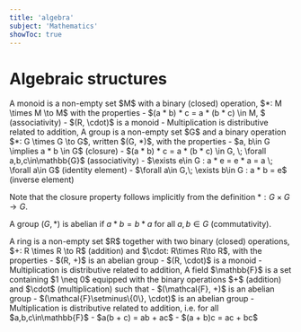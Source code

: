 ```yaml
---
title: 'algebra'
subject: 'Mathematics'
showToc: true
---
```


# Algebraic structures

<MathBox title='Monoid' boxType='definition'>
A monoid is a non-empty set $M$ with a binary (closed) operation, $*: M \times M \to M$ with the properties
- $(a * b) * c = a * (b * c) \in M, $ (associativity)
- $(R, \cdot)$ is a monoid
- Multiplication is distributive related to addition,
</MathBox>

<MathBox title='Group' boxType='definition'>
A group is a non-empty set $G$ and a binary operation $*: G \times G \to G$, written $(G, *)$, with the properties
- $a, b\in G \implies a * b \in G$ (closure)
- $(a * b) * c = a * (b * c) \in G, \; \forall a,b,c\in\mathbb{G}$ (associativity)
- $\exists e\in G : a * e = e * a = a \; \forall a\in G$ (identity element)
- $\forall a\in G,\; \exists b\in G : a * b = e$ (inverse element)

Note that the closure property follows implicitly from the definition $*: G \times G \to G$.

A group $(G, *)$ is abelian if $a * b = b * a$ for all $a,b \in G$ (commutativity). 
</MathBox>

<MathBox title='Ring' boxType='definition'>
A ring is a non-empty set $R$ together with two binary (closed) operations, $+: R \times R \to R$ (addition) and $\cdot: R\times R\to R$, with the properties
- $(R, +)$ is an abelian group
- $(R, \cdot)$ is a monoid
- Multiplication is distributive related to addition,
</MathBox>

<MathBox title='Field' boxType='definition'>
A field $\mathbb{F}$ is a set containing $1 \neq 0$ equipped with the binary operations $+$ (addition) and $\cdot$ (multiplication) such that
- $(\mathcal{F}, +)$ is an abelian group
- $(\mathcal{F}\setminus\{0\}, \cdot)$ is an abelian group
- Multiplication is distributive related to addition, i.e. for all $a,b,c\in\mathbb{F}$
  - $a(b + c) = ab + ac$
  - $(a + b)c = ac + bc$
</MathBox>
